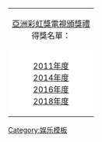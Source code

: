 <div>
{|class="tocolours" boader="2" style="float: right; width: 11em; font-size: 93%; background: #ccccc1" cellspacing="2"
|-
|align="center"|[[亞洲彩虹獎電視頒獎禮]]<br />得獎名單：
|-
|style="background: #ffffff;" align="center"|[[2011年度亞洲彩虹獎電視頒獎禮|2011年度]] <br/> [[2014年度亞洲彩虹獎電視頒獎禮|2014年度]] <br/> [[2016年度亞洲彩虹獎電視頒獎禮|2016年度]] <br/> [[2018年度亞洲彩虹獎電視頒獎禮|2018年度]]
|}
</div>
<noinclude>[[Category:娱乐模板]]</noinclude>